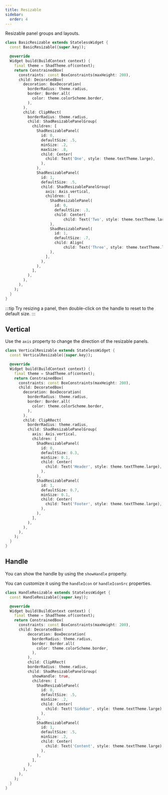 ```yaml
---
title: Resizable
sidebar:
  order: 4
---
```



Resizable panel groups and layouts.

<Preview src="resizable?style=basic" minHeight="400px">

```dart
class BasicResizable extends StatelessWidget {
  const BasicResizable({super.key});

  @override
  Widget build(BuildContext context) {
    final theme = ShadTheme.of(context);
    return ConstrainedBox(
      constraints: const BoxConstraints(maxHeight: 200),
      child: DecoratedBox(
        decoration: BoxDecoration(
          borderRadius: theme.radius,
          border: Border.all(
            color: theme.colorScheme.border,
          ),
        ),
        child: ClipRRect(
          borderRadius: theme.radius,
          child: ShadResizablePanelGroup(
            children: [
              ShadResizablePanel(
                id: 0,
                defaultSize: .5,
                minSize: .2,
                maxSize: .8,
                child: Center(
                  child: Text('One', style: theme.textTheme.large),
                ),
              ),
              ShadResizablePanel(
                id: 1,
                defaultSize: .5,
                child: ShadResizablePanelGroup(
                  axis: Axis.vertical,
                  children: [
                    ShadResizablePanel(
                      id: 0,
                      defaultSize: .3,
                      child: Center(
                          child: Text('Two', style: theme.textTheme.large)),
                    ),
                    ShadResizablePanel(
                      id: 1,
                      defaultSize: .7,
                      child: Align(
                          child: Text('Three', style: theme.textTheme.large)),
                    ),
                  ],
                ),
              ),
            ],
          ),
        ),
      ),
    );
  }
}
```

</Preview>

:::tip
Try resizing a panel, then double-click on the handle to reset to the default size.
:::

## Vertical

Use the `axis` property to change the direction of the resizable panels.

<Preview src="resizable?style=vertical" minHeight="400px">

```dart
class VerticalResizable extends StatelessWidget {
  const VerticalResizable({super.key});

  @override
  Widget build(BuildContext context) {
    final theme = ShadTheme.of(context);
    return ConstrainedBox(
      constraints: const BoxConstraints(maxHeight: 200),
      child: DecoratedBox(
        decoration: BoxDecoration(
          borderRadius: theme.radius,
          border: Border.all(
            color: theme.colorScheme.border,
          ),
        ),
        child: ClipRRect(
          borderRadius: theme.radius,
          child: ShadResizablePanelGroup(
            axis: Axis.vertical,
            children: [
              ShadResizablePanel(
                id: 0,
                defaultSize: 0.3,
                minSize: 0.1,
                child: Center(
                  child: Text('Header', style: theme.textTheme.large),
                ),
              ),
              ShadResizablePanel(
                id: 1,
                defaultSize: 0.7,
                minSize: 0.1,
                child: Center(
                  child: Text('Footer', style: theme.textTheme.large),
                ),
              ),
            ],
          ),
        ),
      ),
    );
  }
}
```

</Preview>

## Handle

You can show the handle by using the `showHandle` property.

You can customize it using the `handleIcon` or `handleIconSrc` properties.

<Preview src="resizable?style=handle" minHeight="400px">

```dart
class HandleResizable extends StatelessWidget {
  const HandleResizable({super.key});

  @override
  Widget build(BuildContext context) {
    final theme = ShadTheme.of(context);
    return ConstrainedBox(
      constraints: const BoxConstraints(maxHeight: 200),
      child: DecoratedBox(
          decoration: BoxDecoration(
            borderRadius: theme.radius,
            border: Border.all(
              color: theme.colorScheme.border,
            ),
          ),
          child: ClipRRect(
          borderRadius: theme.radius,
          child: ShadResizablePanelGroup(
            showHandle: true,
            children: [
              ShadResizablePanel(
                id: 0,
                defaultSize: .5,
                minSize: .2,
                child: Center(
                  child: Text('Sidebar', style: theme.textTheme.large),
                ),
              ),
              ShadResizablePanel(
                id: 1,
                defaultSize: .5,
                minSize: .2,
                child: Center(
                  child: Text('Content', style: theme.textTheme.large),
                ),
              ),
            ],
          ),
        ),
      ),
    );
  }
}
```

</Preview>

